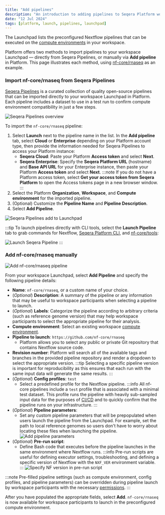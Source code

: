 ```yaml
---
title: "Add pipelines"
description: "An introduction to adding pipelines to Seqera Platform workspaces"
date: "12 Jul 2024"
tags: [platform, launch, pipelines, launchpad]
---
```



The Launchpad lists the preconfigured Nextflow pipelines that can be executed on the [compute environments](../../compute-envs/overview.mdx) in your workspace. 

Platform offers two methods to import pipelines to your workspace Launchpad — directly from Seqera Pipelines, or manually via **Add pipeline** in Platform. This page illustrates each method, using [nf-core/rnaseq](https://github.com/nf-core/rnaseq) as an example.

### Import nf-core/rnaseq from Seqera Pipelines

[Seqera Pipelines](https://seqera.io/pipelines) is a curated collection of quality open-source pipelines that can be imported directly to your workspace Launchpad in Platform. Each pipeline includes a dataset to use in a test run to confirm compute environment compatibility in just a few steps.

![Seqera Pipelines overview](assets/seqera-pipelines-overview.gif)

To import the `nf-core/rnaseq` pipeline:
1. Select **Launch** next to the pipeline name in the list. In the **Add pipeline** tab, select **Cloud** or **Enterprise** depending on your Platform account type, then provide the information needed for Seqera Pipelines to access your Platform instance:
    - **Seqera Cloud**: Paste your Platform **Access token** and select **Next**.  
    - **Seqera Enterprise**: Specify the **Seqera Platform URL** (hostname) and **Base API URL** for your Enterprise instance, then paste your Platform **Access token** and select **Next**.
    :::note
    If you do not have a Platform access token, select **Get your access token from Seqera Platform** to open the Access tokens page in a new browser window.
    :::
1. Select the Platform **Organization**, **Workspace**, and **Compute environment** for the imported pipeline. 
1. (Optional) Customize the **Pipeline Name** and **Pipeline Description**.
1. Select **Add Pipeline**. 

![Seqera Pipelines add to Launchpad](assets/seqera-pipelines-add-pipeline.gif)

:::tip
To launch pipelines directly with CLI tools, select the **Launch Pipeline** tab to grab commands for Nextflow, [Seqera Platform CLI](./automation.mdx), and [nf-core/tools](https://nf-co.re/docs/nf-core-tools):

![Launch Seqera Pipeline](assets/seqera-pipelines-launch-cli.png)
:::

### Add nf-core/rnaseq manually

![Add nf-core/rnaseq pipeline](assets/sp-cloud-add-rnaseq.gif)

From your workspace Launchpad, select **Add Pipeline** and specify the following pipeline details:

- **Name**: `nf-core/rnaseq`, or a custom name of your choice. 
- (*Optional*) **Description**: A summary of the pipeline or any information that may be useful to workspace participants when selecting a pipeline to launch. 
- (*Optional*) **Labels**: Categorize the pipeline according to arbitrary criteria (such as reference genome version) that may help workspace participants to select the appropriate pipeline for their analysis.
- **Compute environment**: Select an existing workspace [compute environment](../../compute-envs/overview.mdx).
- **Pipeline to launch**: `https://github.com/nf-core/rnaseq`
    - Platform allows you to select any public or private Git repository that contains Nextflow source code.
- **Revision number**: Platform will search all of the available tags and branches in the provided pipeline repository and render a dropdown to select the appropriate version. 
    :::tip
    Selecting a specific pipeline version is important for reproducibility as this ensures that each run with the same input data will generate the same results.
    :::
- (*Optional*) **Config profiles**: `test`
    - Select a predefined profile for the Nextflow pipeline. 
    :::info 
    All nf-core pipelines include a `test` profile that is associated with a minimal test dataset. This profile runs the pipeline with heavily sub-sampled input data for the purposes of [CI/CD](https://resources.github.com/devops/ci-cd/) and to quickly confirm that the pipeline runs on your infrastructure.
    :::
- (*Optional*) **Pipeline parameters**:
    - Set any custom pipeline parameters that will be prepopulated when users launch the pipeline from the Launchpad. For example, set the path to local reference genomes so users don't have to worry about locating these files when launching the pipeline.
    ![Add pipeline parameters](assets/sp-cloud-pipeline-params.gif)
- (*Optional*) **Pre-run script**:
    -  Define Bash code that executes before the pipeline launches in the same environment where Nextflow runs. 
    :::info 
    Pre-run scripts are useful for defining executor settings, troubleshooting, and defining a specific version of Nextflow with the `NXF_VER` environment variable.
    :::
    ![Specify NF version in pre-run script](assets/sp-cloud-pre-run-options.gif) 

:::note
Pre-filled pipeline settings (such as compute environment, config profiles, and pipeline parameters) can be overridden during pipeline launch by workspace participants with the necessary [permissions](../../orgs-and-teams/roles.mdx).
::: 

After you have populated the appropriate fields, select **Add**. `nf-core/rnaseq` is now available for workspace participants to launch in the preconfigured compute environment.






